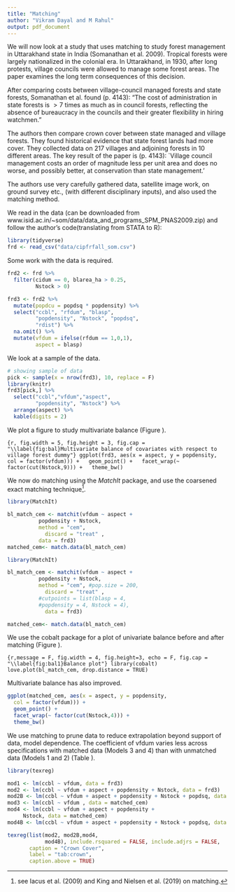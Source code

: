 ```yaml
---
title: "Matching"
author: "Vikram Dayal and M Rahul"
output: pdf_document
---
```


We will now look at a study that uses matching to study forest management in Uttarakhand state in India (Somanathan et al. 2009). Tropical forests were largely nationalized in the colonial era. In Uttarakhand, in 1930, after long protests, village councils were allowed to manage some forest areas. The paper examines the long term consequences of this decision. 

After comparing costs between village-council managed forests and state forests, Somanathan et al. found (p. 4143):
"The cost of administration in state forests is $> 7$ times as much as in council forests, reflecting the absence of bureaucracy in the councils and their greater flexibility in hiring watchmen."

The authors then compare crown cover between state managed and village forests. They found historical evidence that state forest lands had more cover. They collected data on 217 villages and adjoining forests in 10 different areas. The key result of the paper is (p. 4143): `Village council management costs an order of magnitude less per unit area and does no worse, and possibly better, at conservation than state management.'

The authors use very carefully gathered data, satellite image work, on ground survey etc., (with different disciplinary inputs), and also used the matching method. 

We read in the data (can be downloaded from www.isid.ac.in/~som/data/data_and_programs_SPM_PNAS2009.zip) and follow the author's code(translating from STATA to R):

```r

library(tidyverse)
frd <- read_csv("data/cipfrfall_som.csv")
```

Some work with the data is required. 

```r

frd2 <- frd %>%
  filter(cidum == 0, blarea_ha > 0.25, 
         Nstock > 0)

frd3 <- frd2 %>%
  mutate(popdcu = popdsq * popdensity) %>%
  select("ccbl", "rfdum", "blasp",
         "popdensity", "Nstock", "popdsq",
         "rdist") %>%
  na.omit() %>%
  mutate(vfdum = ifelse(rfdum == 1,0,1),
         aspect = blasp)
```

We look at a sample of the data. 

```r
# showing sample of data
pick <- sample(x = nrow(frd3), 10, replace = F)
library(knitr)
frd3[pick,] %>%
  select("ccbl","vfdum","aspect",
         "popdensity", "Nstock") %>%
  arrange(aspect) %>%
  kable(digits = 2)
```

We plot a figure to study multivariate balance (Figure \ref{fig:bal}).

```{r, fig.width = 5, fig.height = 3, fig.cap = "\\label{fig:bal}Multivariate balance of covariates with respect to village forest dummy"}
ggplot(frd3, aes(x = aspect, y = popdensity,
                 col = factor(vfdum))) +
  geom_point() +
  facet_wrap(~ factor(cut(Nstock,9))) +
  theme_bw()
```

We now do matching using the *MatchIt* package, and use the coarsened exact matching technique^[see Iacus et al. (2009) and King and Nielsen et al. (2019) on matching.].

```r
library(MatchIt)

bl_match_cem <- matchit(vfdum ~ aspect + 
          popdensity + Nstock, 
          method = "cem", 
            discard = "treat" , 
          data = frd3)
matched_cem<- match.data(bl_match_cem)
```




```r
library(MatchIt)

bl_match_cem <- matchit(vfdum ~ aspect + 
          popdensity + Nstock, 
          method = "cem", #pop.size = 200,
            discard = "treat" , 
          #cutpoints = list(blasp = 4,
          #popdensity = 4, Nstock = 4),
            data = frd3)

```

```r
matched_cem<- match.data(bl_match_cem)
```

We use the cobalt package for a plot of univariate balance before and after matching (Figure \ref{fig:bal1}). 


```{r,message = F, fig.width = 4, fig.height=3, echo = F, fig.cap = "\\label{fig:bal1}Balance plot"}
library(cobalt)
love.plot(bl_match_cem, drop.distance = TRUE)
```

Multivariate balance has also improved. 

```r
ggplot(matched_cem, aes(x = aspect, y = popdensity,                 
  col = factor(vfdum))) +
  geom_point() +
  facet_wrap(~ factor(cut(Nstock,4))) +
  theme_bw()
```

We use matching to prune data to reduce extrapolation beyond support of data, model dependence. The coefficient of vfdum varies less across specifications with matched data (Models 3 and 4) than with unmatched data (Models 1 and 2) (Table \ref{tab:crown}).

```r
library(texreg)

mod1 <- lm(ccbl ~ vfdum, data = frd3)
mod2 <- lm(ccbl ~ vfdum + aspect + popdensity + Nstock, data = frd3)
mod2B <- lm(ccbl ~ vfdum + aspect + popdensity + Nstock + popdsq, data = frd3)
mod3 <- lm(ccbl ~ vfdum , data = matched_cem)
mod4 <- lm(ccbl ~ vfdum + aspect + popdensity +
     Nstock, data = matched_cem)
mod4B <- lm(ccbl ~ vfdum + aspect + popdensity + Nstock + popdsq, data = matched_cem)

texreg(list(mod2, mod2B,mod4,
            mod4B), include.rsquared = FALSE, include.adjrs = FALSE,
       caption = "Crown Cover",
       label = "tab:crown",
       caption.above = TRUE)
```
